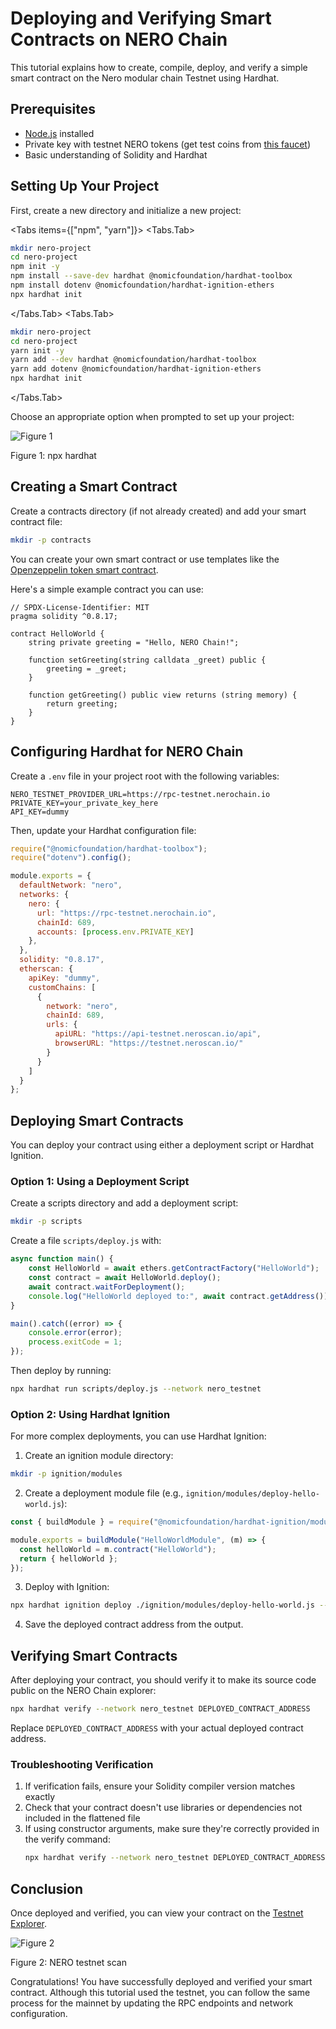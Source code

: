 

# Deploying and Verifying Smart Contracts on NERO Chain

This tutorial explains how to create, compile, deploy, and verify a simple smart contract on the Nero modular chain Testnet using Hardhat.

## Prerequisites

- [Node.js](https://nodejs.org) installed
- Private key with testnet NERO tokens (get test coins from [this faucet](https://app.testnet.nerochain.io/faucet))
- Basic understanding of Solidity and Hardhat

## Setting Up Your Project

First, create a new directory and initialize a new project:

<Tabs items={["npm", "yarn"]}>
  <Tabs.Tab>
  ```bash
  mkdir nero-project
  cd nero-project
  npm init -y
  npm install --save-dev hardhat @nomicfoundation/hardhat-toolbox
  npm install dotenv @nomicfoundation/hardhat-ignition-ethers
  npx hardhat init
  ```
  </Tabs.Tab>
  <Tabs.Tab>
  ```bash
  mkdir nero-project
  cd nero-project
  yarn init -y
  yarn add --dev hardhat @nomicfoundation/hardhat-toolbox
  yarn add dotenv @nomicfoundation/hardhat-ignition-ethers
  npx hardhat init
  ```
  </Tabs.Tab>
</Tabs>

Choose an appropriate option when prompted to set up your project:

<div style={{ height: "2rem" }} />
<div style={{ textAlign: "center" }}>
  <img src="/assets/building/figure1.png" alt="Figure 1" />
  <p style={{ fontStyle: "italic" }}>Figure 1: npx hardhat</p>
</div>

## Creating a Smart Contract

Create a contracts directory (if not already created) and add your smart contract file:

```bash
mkdir -p contracts
```

You can create your own smart contract or use templates like the [Openzeppelin token smart contract](https://github.com/OpenZeppelin/openzeppelin-contracts/blob/master/contracts/token/ERC20/ERC20.sol).

Here's a simple example contract you can use:

```solidity
// SPDX-License-Identifier: MIT
pragma solidity ^0.8.17;

contract HelloWorld {
    string private greeting = "Hello, NERO Chain!";

    function setGreeting(string calldata _greet) public {
        greeting = _greet;
    }

    function getGreeting() public view returns (string memory) {
        return greeting;
    }
}
```

## Configuring Hardhat for NERO Chain

Create a `.env` file in your project root with the following variables:

```
NERO_TESTNET_PROVIDER_URL=https://rpc-testnet.nerochain.io
PRIVATE_KEY=your_private_key_here
API_KEY=dummy
```

Then, update your Hardhat configuration file:

```javascript
require("@nomicfoundation/hardhat-toolbox");
require("dotenv").config();

module.exports = {
  defaultNetwork: "nero",
  networks: {
    nero: {
      url: "https://rpc-testnet.nerochain.io",
      chainId: 689,
      accounts: [process.env.PRIVATE_KEY]
    },
  },
  solidity: "0.8.17",
  etherscan: {
    apiKey: "dummy", 
    customChains: [
      {
        network: "nero",
        chainId: 689,
        urls: {
          apiURL: "https://api-testnet.neroscan.io/api",
          browserURL: "https://testnet.neroscan.io/"
        }
      }
    ]
  }
};

```

## Deploying Smart Contracts

You can deploy your contract using either a deployment script or Hardhat Ignition.

### Option 1: Using a Deployment Script

Create a scripts directory and add a deployment script:

```bash
mkdir -p scripts
```

Create a file `scripts/deploy.js` with:

```javascript
async function main() {
    const HelloWorld = await ethers.getContractFactory("HelloWorld");
    const contract = await HelloWorld.deploy();
    await contract.waitForDeployment();
    console.log("HelloWorld deployed to:", await contract.getAddress());
}

main().catch((error) => {
    console.error(error);
    process.exitCode = 1;
});
```

Then deploy by running:

```bash
npx hardhat run scripts/deploy.js --network nero_testnet
```

### Option 2: Using Hardhat Ignition

For more complex deployments, you can use Hardhat Ignition:

1. Create an ignition module directory:
```bash
mkdir -p ignition/modules
```

2. Create a deployment module file (e.g., `ignition/modules/deploy-hello-world.js`):

```javascript
const { buildModule } = require("@nomicfoundation/hardhat-ignition/modules");

module.exports = buildModule("HelloWorldModule", (m) => {
  const helloWorld = m.contract("HelloWorld");
  return { helloWorld };
});
```

3. Deploy with Ignition:
```bash
npx hardhat ignition deploy ./ignition/modules/deploy-hello-world.js --network nero_testnet
```

4. Save the deployed contract address from the output.

## Verifying Smart Contracts

After deploying your contract, you should verify it to make its source code public on the NERO Chain explorer:

```bash
npx hardhat verify --network nero_testnet DEPLOYED_CONTRACT_ADDRESS
```

Replace `DEPLOYED_CONTRACT_ADDRESS` with your actual deployed contract address.

### Troubleshooting Verification

1. If verification fails, ensure your Solidity compiler version matches exactly
2. Check that your contract doesn't use libraries or dependencies not included in the flattened file
3. If using constructor arguments, make sure they're correctly provided in the verify command:
   ```bash
   npx hardhat verify --network nero_testnet DEPLOYED_CONTRACT_ADDRESS "constructor argument 1" "constructor argument 2"
   ```

## Conclusion

Once deployed and verified, you can view your contract on the [Testnet Explorer](https://testnet.neroscan.io/).

<div style={{ height: '2rem' }} />
<div style={{ textAlign: 'center' }}>
  <img src="/assets/building/figure2.png" alt="Figure 2" />
  <p style={{ fontStyle: 'italic' }}>Figure 2: NERO testnet scan</p>
</div>

Congratulations! You have successfully deployed and verified your smart contract. Although this tutorial used the testnet, you can follow the same process for the mainnet by updating the RPC endpoints and network configuration.

<PageFeedback path="/en/tutorials/first-contract/using-hardhat" />
